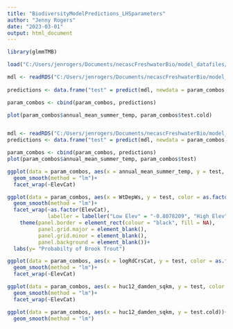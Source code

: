 ```yaml
---
title: "BiodiversityModelPredictions_LHSparameters"
author: "Jenny Rogers"
date: "2023-03-01"
output: html_document
---
```


```r

library(glmmTMB)

load("C:/Users/jenrogers/Documents/necascFreshwaterBio/model_datafiles/param_combos.RData")

mdl <- readRDS("C:/Users/jenrogers/Documents/necascFreshwaterBio/model_objects/trait_temp.rds")
  
predictions <- data.frame("test" = predict(mdl, newdata = param_combos, "probs"))

param_combos <- cbind(param_combos, predictions)

plot(param_combos$annual_mean_summer_temp, param_combos$test.cold)


mdl <- readRDS("C:/Users/jenrogers/Documents/necascFreshwaterBio/model_objects/pres_brook trout.rds")
predictions <- data.frame("test" = predict(mdl, newdata = param_combos, type = "response"))

param_combos <- cbind(param_combos, predictions)
plot(param_combos$annual_mean_summer_temp, param_combos$test)

ggplot(data = param_combos, aes(x = annual_mean_summer_temp, y = test, color = as.factor(lat)))+
  geom_smooth(method = "lm")+
  facet_wrap(~ElevCat)

ggplot(data = param_combos, aes(x = WtDepWs, y = test, color = as.factor(lat)))+
  geom_smooth(method = "lm")+
  facet_wrap(~as.factor(ElevCat), 
             labeller = labeller("Low Elev" = "-0.8078209", "High Elev" = "0.6358421"))+
    theme(panel.border = element_rect(colour = "black", fill = NA),
          panel.grid.major = element_blank(),
          panel.grid.minor = element_blank(),
          panel.background = element_blank())+
  labs(y= "Probabilty of Brook Trout")

ggplot(data = param_combos, aes(x = logRdCrsCat, y = test, color = as.factor(lat)))+
  geom_smooth(method = "lm")+
  facet_wrap(~ElevCat)

ggplot(data = param_combos, aes(x = huc12_damden_sqkm, y = test, color = as.factor(lat)))+
  geom_smooth(method = "lm")+
  facet_wrap(~ElevCat)

ggplot(data = param_combos, aes(x = huc12_damden_sqkm, y = test.cold))+
  geom_smooth(method = "lm")

```

